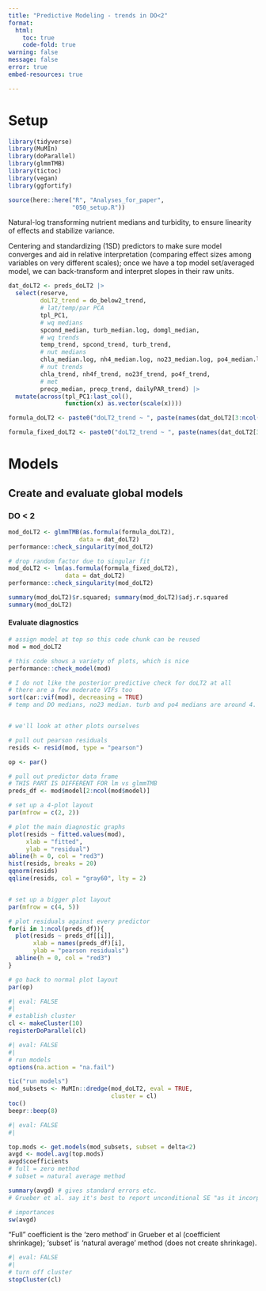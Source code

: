 ```yaml
---
title: "Predictive Modeling - trends in DO<2"
format: 
  html:
    toc: true
    code-fold: true
warning: false
message: false
error: true
embed-resources: true

---
```


# Setup  

```r
library(tidyverse)
library(MuMIn)
library(doParallel)
library(glmmTMB)
library(tictoc)
library(vegan)
library(ggfortify)
```

```r
source(here::here("R", "Analyses_for_paper",
                  "050_setup.R"))
```


Natural-log transforming nutrient medians and turbidity, to ensure linearity of effects and stabilize variance.  

Centering and standardizing (1SD) predictors to make sure model converges and aid in relative interpretation (comparing effect sizes among variables on very different scales); once we have a top model set/averaged model, we can back-transform and interpret slopes in their raw units.  

```r
dat_doLT2 <- preds_doLT2 |> 
  select(reserve,
         doLT2_trend = do_below2_trend,
         # lat/temp/par PCA
         tpl_PC1,
         # wq medians
         spcond_median, turb_median.log, domgl_median,
         # wq trends
         temp_trend, spcond_trend, turb_trend,
         # nut medians
         chla_median.log, nh4_median.log, no23_median.log, po4_median.log,
         # nut trends
         chla_trend, nh4f_trend, no23f_trend, po4f_trend,
         # met
         precp_median, precp_trend, dailyPAR_trend) |> 
  mutate(across(tpl_PC1:last_col(),
                function(x) as.vector(scale(x))))

formula_doLT2 <- paste0("doLT2_trend ~ ", paste(names(dat_doLT2[3:ncol(dat_doLT2)]), collapse = " + "), " + (1|reserve)")

formula_fixed_doLT2 <- paste0("doLT2_trend ~ ", paste(names(dat_doLT2[3:ncol(dat_doLT2)]), collapse = " + "))
```

# Models    

## Create and evaluate global models    


### DO < 2  

```r
mod_doLT2 <- glmmTMB(as.formula(formula_doLT2),
                    data = dat_doLT2)
performance::check_singularity(mod_doLT2)

# drop random factor due to singular fit
mod_doLT2 <- lm(as.formula(formula_fixed_doLT2),
                data = dat_doLT2)
performance::check_singularity(mod_doLT2)

summary(mod_doLT2)$r.squared; summary(mod_doLT2)$adj.r.squared
summary(mod_doLT2)
```

#### Evaluate diagnostics  

```r
# assign model at top so this code chunk can be reused
mod = mod_doLT2

# this code shows a variety of plots, which is nice
performance::check_model(mod)

# I do not like the posterior predictive check for doLT2 at all
# there are a few moderate VIFs too
sort(car::vif(mod), decreasing = TRUE)
# temp and DO medians, no23 median. turb and po4 medians are around 4.


# we'll look at other plots ourselves

# pull out pearson residuals
resids <- resid(mod, type = "pearson")

op <- par()

# pull out predictor data frame
# THIS PART IS DIFFERENT FOR lm vs glmmTMB
preds_df <- mod$model[2:ncol(mod$model)]

# set up a 4-plot layout
par(mfrow = c(2, 2))

# plot the main diagnostic graphs
plot(resids ~ fitted.values(mod),
     xlab = "fitted",
     ylab = "residual")
abline(h = 0, col = "red3")
hist(resids, breaks = 20)
qqnorm(resids)
qqline(resids, col = "gray60", lty = 2)


# set up a bigger plot layout
par(mfrow = c(4, 5))

# plot residuals against every predictor
for(i in 1:ncol(preds_df)){
  plot(resids ~ preds_df[[i]],
       xlab = names(preds_df)[i],
       ylab = "pearson residuals")
  abline(h = 0, col = "red3")
}

# go back to normal plot layout
par(op)

```


```r
#| eval: FALSE
#| 
# establish cluster
cl <- makeCluster(10)  
registerDoParallel(cl)
```


```r
#| eval: FALSE
#| 
# run models  
options(na.action = "na.fail")

tic("run models")
mod_subsets <- MuMIn::dredge(mod_doLT2, eval = TRUE,
                             cluster = cl)
toc()
beepr::beep(8)

```


```r
#| eval: FALSE
#| 

top.mods <- get.models(mod_subsets, subset = delta<2)
avgd <- model.avg(top.mods)
avgd$coefficients
# full = zero method
# subset = natural average method

summary(avgd) # gives standard errors etc.
# Grueber et al. say it's best to report unconditional SE "as it incorporates model selection uncertainty, as opposed to standard SE which only considers sampling variance" 

# importances
sw(avgd)
```

"Full" coefficient is the 'zero method' in Grueber et al (coefficient shrinkage); 'subset' is 'natural average' method (does not create shrinkage).  


```r
#| eval: FALSE
#| 
# turn off cluster
stopCluster(cl)
```

